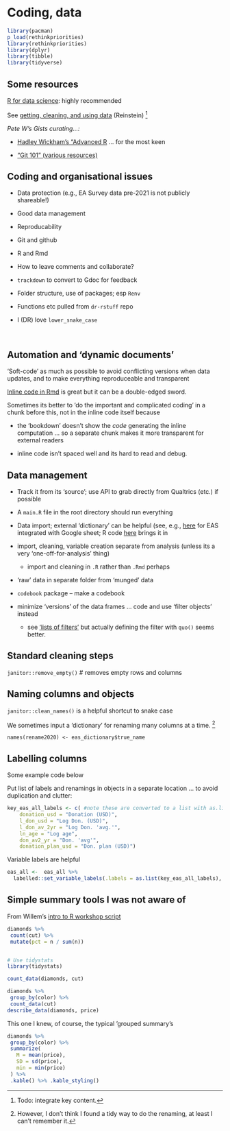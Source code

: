 # Coding, data  {#coding}

```r
library(pacman)
p_load(rethinkpriorities)
library(rethinkpriorities)
library(dplyr)
library(tibble)
library(tidyverse)

```


## Some resources

[R for data science](https://r4ds.had.co.nz/): highly recommended

See [getting, cleaning, and using data](https://daaronr.github.io/metrics_discussion/data-sci.html) (Reinstein) ^[Todo: integrate key content.]


*Pete W's Gists curating...:*

- [Hadley Wickham's "Advanced R](https://gist.github.com/peterhurford/72dbd44e0a34e29297485a8cf679cf73) ... for the most keen

- ["Git 101" (various resources)](https://gist.github.com/peterhurford/4d43aa5d6de114c0c741ba664c9c5ff5)

## Coding and organisational issues

- Data protection (e.g., EA Survey data pre-2021 is not publicly shareable!)

- Good data management

- Reproducability

- Git and github

- R and Rmd

- How to leave comments and collaborate?

- `trackdown` to convert to Gdoc for feedback

- Folder structure, use of packages; esp `Renv`

- Functions etc pulled from `dr-rstuff` repo

- I (DR) love `lower_snake_case`

\

## Automation and 'dynamic documents' {-}

'Soft-code' as much as possible to avoid conflicting versions when data updates, and to make everything reproduceable and transparent

[Inline code in Rmd](https://bookdown.org/yihui/rmarkdown-cookbook/r-code.html) is great but it can be a double-edged sword.

Sometimes its better to 'do the important and complicated coding' in a chunk before this, not in the inline code itself because

- the 'bookdown' doesn't show the *code* generating the inline computation ... so a separate chunk makes it more transparent for external readers

- inline code isn't spaced well and its hard to read and debug.


## Data management

- Track it from its 'source'; use API to grab directly from Qualtrics (etc.) if possible

- A `main.R` file in the root directory should run everything

- Data import; external 'dictionary' can be helpful (see, e.g., [here](https://docs.google.com/spreadsheets/d/1dWy-CZxd9lzx0bLZ5ntmCSmwGPTrwjGcKpY4ORLom8E/edit#gid=0) for EAS integrated with Google sheet; R code [here](https://github.com/rethinkpriorities/ea-data/blob/master/build/fmt_label_with_dic_dhj_ok.R) brings it in

- import, cleaning, variable creation separate from analysis (unless its a very 'one-off-for-analysis' thing)
   - import and cleaning in `.R` rather than `.Rmd` perhaps

- 'raw' data in separate folder from 'munged' data

- `codebook` package -- make a codebook

- minimize 'versions' of the data frames ... code and use 'filter objects' instead
  - see ['lists of filters'](https://daaronr.github.io/metrics_discussion/data-sci.html#building-results-based-on-lists-of-filters-of-the-data-set) but actually defining the filter with `quo()` seems better.


## Standard cleaning steps

`janitor::remove_empty()` # removes empty rows and columns


## Naming columns and objects

`janitor::clean_names()` is a helpful shortcut to snake case


We sometimes input a 'dictionary' for renaming many columns at a time. ^[However, I don't think I found a tidy way to do the renaming, at least I can't remember it.]

`names(rename2020) <- eas_dictionary$true_name`




## Labelling columns

Some example code below




Put list of labels and renamings in objects in a separate location ... to avoid duplication and clutter:

```r

key_eas_all_labels <- c( #note these are converted to a list with as.list before assigning them
    donation_usd = "Donation (USD)",
    l_don_usd = "Log Don. (USD)",
    l_don_av_2yr = "Log Don. 'avg.'",
    ln_age = "Log age",
    don_av2_yr = "Don. 'avg'",
    donation_plan_usd = "Don. plan (USD)")
```

Variable labels are helpful

```r
eas_all <-  eas_all %>% 
  labelled::set_variable_labels(.labels = as.list(key_eas_all_labels), .strict=FALSE)
```



## Simple summary tools I was not aware of


From Willem's [intro to R workshop script](https://docs.google.com/document/d/13jPMcG5m4oxinqEtlQ2tSqkQs4-JEUcC0ytz9woFG3E/edit)


```r

diamonds %>%
 count(cut) %>%
 mutate(pct = n / sum(n))


# Use tidystats
library(tidystats)

count_data(diamonds, cut)

diamonds %>%
 group_by(color) %>%
 count_data(cut)
describe_data(diamonds, price)

```

This one I knew, of course, the typical 'grouped summary's

```r

diamonds %>%
 group_by(color) %>%
 summarize(
   M = mean(price),
   SD = sd(price),
   min = min(price)
 ) %>%
 .kable() %>% .kable_styling()

```
